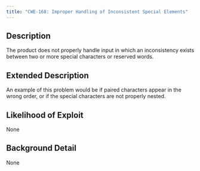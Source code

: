 ```yaml
---
title: "CWE-168: Improper Handling of Inconsistent Special Elements"
---
```


## Description
The product does not properly handle input in which an inconsistency exists between two or more special characters or reserved words.

## Extended Description
An example of this problem would be if paired characters appear in the wrong order, or if the special characters are not properly nested.

## Likelihood of Exploit
None

## Background Detail
None
        